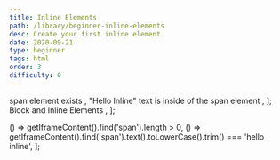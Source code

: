 ```yaml
---
title: Inline Elements
path: /library/beginner-inline-elements
desc: Create your first inline element.
date: 2020-09-21
type: beginner
tags: html
order: 3
difficulty: 0
---
```



  <Text size="small" color="#FAFAFA">
    span element exists
  </Text>,
  <Text size="small" color="#FAFAFA">
    "Hello Inline" text is inside of the span element
  </Text>,
];

  <Link size="small" href="https://www.w3schools.com/html/html_blocks.asp">
    Block and Inline Elements
  </Link>,
];

  () => getIframeContent().find('span').length > 0,
  () =>
    getIframeContent().find('span').text().toLowerCase().trim() ===
    'hello inline',
];

<Post>
  <CodeEditor
    tasks={tasksListData}
    help={helpListData}
    tabs={tabs}
    tests={tests}
    result={`"Hello Inline" span is displayed on the screen.`}
    next="beginner-comments"
/>


</Post>

